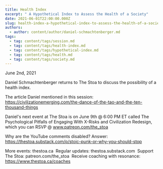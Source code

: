 ```yaml
---
title: Health Index
excerpt: " A Hypothetical Index to Assess the Health of a Society"
date: 2021-06-01T22:00:00.000Z
slug: health-index-a-hypothetical-index-to-assess-the-health-of-a-society
authors:
  - author: content/author/daniel-schmachtenberger.md
tags:
  - tag: content/tags/session.md
  - tag: content/tags/health-index.md
  - tag: content/tags/hypothetical-index.md
  - tag: content/tags/health.md
  - tag: content/tags/society.md
---
```


June 2nd, 2021

Daniel Schmachtenberger returns to The Stoa to discuss the possibility of a health index. 

The article Daniel mentioned in this session: https://civilizationemerging.com/the-dance-of-the-tao-and-the-ten-thousand-things

Daniel's next event at The Stoa is on June 9th @ 6:00 PM ET called The Psychological Pitfalls of Engaging With X-Risks and Civilization Redesign, which you can RSVP @ www.patreon.com/the_stoa

Why are the YouTube comments disabled? Answer: https://thestoa.substack.com/p/stoic-punk-or-why-you-should-stop

More events: thestoa.ca 
Regular updates: thestoa.substack.com 
Support The Stoa: patreon.com/the_stoa 
Receive coaching with resonance: https://www.thestoa.ca/coaches
